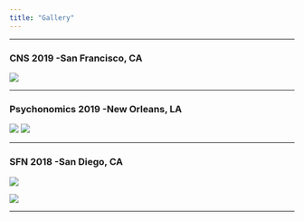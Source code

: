 ```yaml
---
title: "Gallery"
---
```

 ***

### CNS 2019 -San Francisco, CA

![](imgs/2.jpg)

***

### Psychonomics 2019 -New Orleans, LA

![](imgs/4.jpeg)
![](imgs/7.jpeg)

***

### SFN 2018 -San Diego, CA

![](imgs/5.jpeg)

![](imgs/6.jpeg)

***

